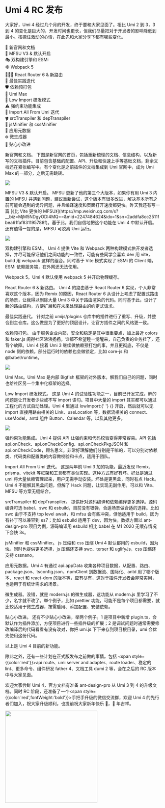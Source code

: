 # Umi 4 RC 发布

大家好，Umi 4 经过几个月的开发，终于要和大家见面了。相比 Umi 2 到 3，3 到 4 的变化是巨大的，开发时间也更长，但我们尽量把对于开发者的影响降低到最小。按捺住激动的心情，在此先和大家分享下都有哪些变化。

🎉 新官网和文档<br /> 🚀 MFSU V3 & 默认开启<br /> 🎭 双构建引擎和 ESMi<br /> 🕸 Webpack 5<br /> ⛹🏾‍♂️ React Router 6 & 新路由<br /> 🐹 最佳实践迭代<br /> 🛡️ 依赖预打包<br /> 🤺 Umi Max<br /> 🐛 Low Import 研发模式<br /> ⚠️ 强约束功能集成<br /> 🎈 Import All From Umi 迭代<br /> 🍀 srcTranspiler 和 depTranspiler<br /> 🌼 jsMinifier 和 cssMinifier<br /> 🌸 应用元数据<br /> ❄️ 微生成器<br /> 🧪 贴心小改进<br />

<p>
  <span style={{ color: 'red', fontWeight: 'bold' }}>新官网和文档。</span>
  下图是新官网的首页，包括重新梳理的文档、信息结构、以及新写的文档插件。目前包含基础的配置、API、升级和快速上手等基础文档，剩余文档还在紧张编写中。有个变化是之前插件的文档集成到
  Umi 官网中，成为 Umi Max 的一部分，之后无需跳转。
</p>

![](https://img.alicdn.com/imgextra/i1/O1CN014dDq4L1Zc3guRwcse_!!6000000003214-2-tps-1600-941.png)

<p>
  <span style={{ color: 'red', fontWeight: 'bold' }}>MFSU V3 & 默认开启。</span>
  MFSU 更新了他的第三个大版本，如果你有用 Umi 3 内置的 MFSU 并遇到问题，建议重新尝试，这个版本有很多改进，解决基本所有之前可能会遇到的诡异问题，并且编译速度和页面打开速度都更快。昨天我还有写一篇
  [《比 Vite 更快的 MFSU》](https://mp.weixin.qq.com/s?__biz=MjM5NDgyODI4MQ==&mid=2247484624&idx=1&sn=2addfa8cc2511fbea91faf831195788f)。基于此，我们自信地把这个功能在
  Umi 4 中默认开启。还有值得一提的是，MFSU 可脱离 Umi 运行。
</p>

![](https://img.alicdn.com/imgextra/i2/O1CN01Znj8HD1mCwz72voXv_!!6000000004919-2-tps-1600-807.png)

<p>
  <span style={{ color: 'red', fontWeight: 'bold' }}>双构建引擎和 ESMi。</span>
  Umi 4 提供 Vite 和 Webpack 两种构建模式供开发者选择，并尽可能保证他们之间功能的一致性，可能有些同学会喜欢
  dev 用 vite，build 用 webpack 这样的组合。同时基于 Vite 模式实现了 ESMi 的 Client
  端，ESMi 依赖服务端，在外网还无法使用。
</p>

<p>
  <span style={{ color: 'red', fontWeight: 'bold' }}>Webpack 5。</span>Umi 4
  默认使用 webpack 5 并开启物理缓存。
</p>

<p>
  <span style={{ color: 'red', fontWeight: 'bold' }}>
    React Router 6 & 新路由。
  </span>
  Umi 4 的路由基于 React Router 6 实现，个人非常喜欢这个版本，因为 Remix 的原因，React
  Router 6 从设计上考虑了配置式路由的场景，让我得以删除大量 Umi 3 中关于路由渲染的代码。同时基于此，设计了新的路由结构，方便扩展和在未来处理路由的约定式请求。
</p>

<p>
  <span style={{ color: 'red', fontWeight: 'bold' }}>最佳实践迭代。</span>
  针对之前 umijs/plugins 仓库中的插件进行了重写、升级，并整合到主仓库。这么做是为了更好的顶层设计，让官方插件之间的风格更一致。
</p>

<p>
  <span style={{ color: 'red', fontWeight: 'bold' }}>​​依赖预打包。</span>
  由于服务企业内部，安全和稳定是其中很重要点，加上最近 colors 和 faker.js 闹得社区沸沸扬扬，谁都不希望睡一觉醒来，自己负责的业务挂了，还背个故障。Umi
  4 接着 Umi 3 继续做依赖预打包的事，并且更彻底，不仅是 node 侧的依赖，部分运行时的依赖也会做锁定，比如
  core-js 和 @babel/runtime。
</p>

![](https://img.alicdn.com/imgextra/i1/O1CN01h44iJg1T09DNuYOlm_!!6000000002319-2-tps-1600-758.png)

<p>
  <span style={{ color: 'red', fontWeight: 'bold' }}>Umi Max。</span>Umi Max
  是内部 Bigfish
  框架的对外版本，解我们自己的问题，同时也给社区另一个集中化框架的选择。
</p>

<p>
  <span style={{ color: 'red', fontWeight: 'bold' }}>
    Low Import 研发模式。
  </span>
  这是 Umi 4 的试验性功能之一，目前已开发完成，解的问题是让开发者少些或不写 import
  语句。项目中大量的 import 其实都可以通过工程化的方式自动处理。Umi 4 里通过 lowImport:{' '}
  {} 开启，然后就可以无 import 直接用路由相关的 Link、useLocation 等，数据流相关的
  connect、useModel，antd 组件 Button、Calendar 等，以及其他更多。
</p>

![](https://img.alicdn.com/imgextra/i4/O1CN0142Vcpt25kMZqjmioe_!!6000000007564-2-tps-1600-631.png)

<p>
  <span style={{ color: 'red', fontWeight: 'bold' }}>强约束功能集成。</span>Umi
  4 提供 API 让强约束和代码校验变得非常容易。API 包括
  api.onCheck、api.onCheckConfig、api.onCheckPkgJSON 和
  api.onCheckCode，顾名思义，非常好理解他们分别是干嘛的，可以分别对依赖类、代码类和配置类的内容做校验和卡点，适用于团队。
</p>

<p>
  <span style={{ color: 'red', fontWeight: 'bold' }}>
    Import All From Umi 迭代。
  </span>
  这是两年前 Umi 3 加的功能，最近发现 Remix、prisma、vitekit 等框架和工具都有类似实现。这种方式有好有坏。好处是通过
  umi 将大量依赖管理起来，用户无需手动安装。坏处是更黑盒，同时有点 Hack。Umi 4 不能解其黑盒问题，但解了
  Hack 问题，让实现无副作用，可以和 Vite、MFSU 等方案无缝结合。
</p>

<p>
  <span style={{ color: 'red', fontWeight: 'bold' }}>
    srcTranspiler 和 depTranspiler。
  </span>
  提供针对源码编译和依赖编译更多选择。源码编译可选 babel、swc 和 esbuild，目前没有银弹，合适场景做合适的选择。比如
  swc 由于不支持 top level await，和 mfsu 会有些冲突，但他适用于 build，因为有补丁可以兼容到
  es7；比如 esbuild 适用于 dev，因为快。数据方面以 ant-design-pro 项目为例，源码编译用
  esbuild 相比 babel 在 M1 2020 无缓存情况下会快 3s。
</p>

<p>
  <span style={{ color: 'red', fontWeight: 'bold' }}>
    jsMinifier 和 cssMinifier。
  </span>
  js 压缩和 css 压缩 Umi 4 默认都用的 esbuild，因为快。同时也提供更多选择，js 压缩还支持
  swc、terser 和 uglifyJs，css 压缩还支持 cssnano。
</p>

<p>
  <span style={{ color: 'red', fontWeight: 'bold' }}>应用元数据。</span>Umi 4
  有通过 api.appData
  收集各种项目数据，从配置、路由、package.json、tsconfig.json、npmClient
  到数据流、国际化、antd 用了哪个版本、react 和 react-dom
  的版本等，应有尽有，这对于插件开发者会非常实用，也适用于有统计需求的场景。
</p>

<p>
  <span style={{ color: 'red', fontWeight: 'bold' }}>微生成器。</span>没错，就是
  modern.js 的微生成器，这功能从 modern.js
  里学习了不少，名字就不改了。举个例子，比如 prettier
  功能，可能不是每个项目都需要，就比较适用于微生成器，按需启用、添加配置、安装依赖。
</p>

<p>
  <span style={{ color: 'red', fontWeight: 'bold' }}>贴心小改进。</span>
  还有不少贴心小改进，举两个例子。1 是项目中新增 plugin.ts，会默认作为插件添加，方便项目进行一些插件级的扩展；2
  是调试问题时通常需要修改编译后的代码看看有没有改对，你把 umi.js 下下来存到项目根目录，umi
  会优先使用这份代码。
</p>

以上是 Umi 4 目前的新功能。

除此之外，还有一些计划在正式版发布之前做的事情。包括 <span style={{color:'red'}}>api route、umi server and adapter、route loader、稳定的 lint、更多命令、组件研发 father 4、文档工具 dumi 2</span> 等，会在之后的 RC 版本中与大家见面。

欢迎大家尝鲜 Umi 4，官方文档有准备 ant-design-pro 从 Umi 3 到 4 的升级文档。同时 RC 阶段，还准备了一个<span style={{color:'red',fontWeight:'bold'}}>手把手升级的微信交流群</span>，欢迎 Umi 4 的先行者们加入，祝大家升级顺利，也提前祝大家新年快乐 🧨，🐯 年吉祥。

<p>
  <img
    src="https://img.alicdn.com/imgextra/i4/O1CN01QmMTeR1jd6l2cwHQh_!!6000000004570-0-tps-1170-1500.jpg"
    width="300"
  />
</p>
